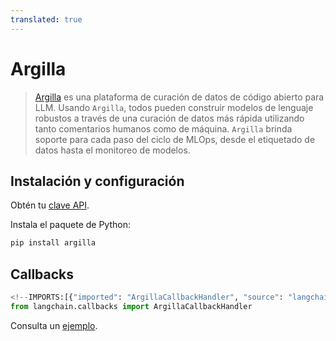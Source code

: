 ```yaml
---
translated: true
---
```


# Argilla

>[Argilla](https://argilla.io/) es una plataforma de curación de datos de código abierto para LLM.
> Usando `Argilla`, todos pueden construir modelos de lenguaje robustos a través de una curación de datos más rápida
> utilizando tanto comentarios humanos como de máquina. `Argilla` brinda soporte para cada paso del ciclo de MLOps,
> desde el etiquetado de datos hasta el monitoreo de modelos.

## Instalación y configuración

Obtén tu [clave API](https://platform.openai.com/account/api-keys).

Instala el paquete de Python:

```bash
pip install argilla
```

## Callbacks

```python
<!--IMPORTS:[{"imported": "ArgillaCallbackHandler", "source": "langchain.callbacks", "docs": "https://api.python.langchain.com/en/latest/callbacks/langchain_community.callbacks.argilla_callback.ArgillaCallbackHandler.html", "title": "Argilla"}]-->
from langchain.callbacks import ArgillaCallbackHandler
```

Consulta un [ejemplo](/docs/integrations/callbacks/argilla).
